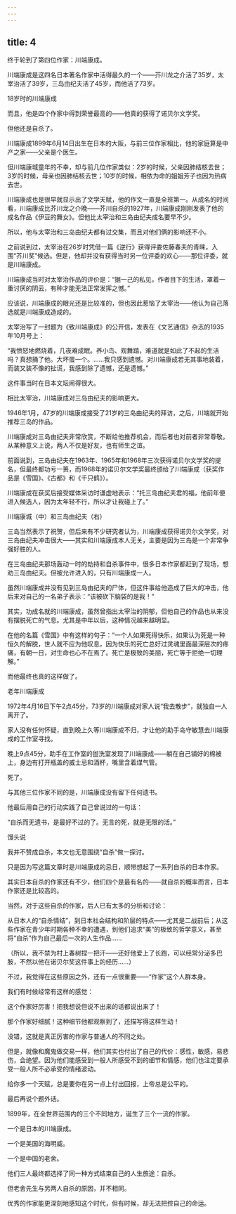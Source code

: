 ```yaml
---
---
---
```

title: 4
---



终于轮到了第四位作家：川端康成。

川端康成是这四名日本著名作家中活得最久的一个——芥川龙之介活了35岁，太宰治活了39岁，三岛由纪夫活了45岁，而他活了73岁。

18岁时的川端康成



而且，他是四个作家中得到荣誉最高的——他真的获得了诺贝尔文学奖。

但他还是自杀了。

川端康成1899年6月14日出生在日本的大阪，与前三位作家相比，他的家庭算是中产之家——父亲是个医生。

但川端康城童年的不幸，却与前几位作家类似：2岁的时候，父亲因肺结核去世；3岁的时候，母亲也因肺结核去世；10岁的时候，相依为命的姐姐芳子也因为热病去世。

川端康成也是很早就显示出了文学天赋，他的作文一直是全班第一。从成名的时间看，川端康成比芥川龙之介晚——芥川自杀的1927年，川端康成刚刚发表了他的成名作品《伊豆的舞女》。但他比太宰治和三岛由纪夫成名要早不少。

所以，他与太宰治和三岛由纪夫都有过交集，而且对他们俩的影响还不小。

之前说到过，太宰治在26岁时凭借一篇《逆行》获得评委佐藤春夫的青睐，入围“芥川奖”候选。但是，他却并没有获得当时另一位评委的欢心——那位评委，就是川端康成。

川端康成当时对太宰治作品的评价是：“据一己的私见，作者目下的生活，罩着一重讨厌的阴云，有种才能无法正常发挥之憾。”

应该说，川端康成的眼光还是比较准的，但也因此惹恼了太宰治——他认为自己落选就是川端康成造成的。

太宰治写了一封题为《致川端康成》的公开信，发表在《文艺通信》杂志的1935年10月号上：

“我愤怒地燃烧着，几夜难成眠。养小鸟、观舞踏，难道就是如此了不起的生活吗？真想捅了他。大坏蛋一个。……我只感到遗憾。对川端康成若无其事地装着，而装又装不像的扯谎，我感到除了遗憾，还是遗憾。”

这件事当时在日本文坛闹得很大。

相比太宰治，川端康成对三岛由纪夫的影响更大。

1946年1月，47岁的川端康成接受了21岁的三岛由纪夫的拜访，之后，川端就开始推荐三岛的作品。

川端康成对三岛由纪夫非常欣赏，不断给他推荐机会，而后者也对前者非常尊敬。从某种意义上说，两人不仅是好友，也有师生之谊。

前面说到，三岛由纪夫在1963年、1965年和1968年三次获得诺贝尔文学奖的提名，但最终都功亏一篑，而1968年的诺贝尔文学奖最终颁给了川端康成（获奖作品是《雪国》、《古都》和《千只鹤》）。

川端康成在获奖后接受媒体采访时谦虚地表示：“托三岛由纪夫君的福，他前年便进入候选人，因为太年轻不行，所以才让我碰上了。”

川端康城（中）和三岛由纪夫（右）



三岛当然表示了祝贺，但后来有不少研究者认为，川端康成获得诺贝尔文学奖，对三岛由纪夫冲击很大——其实和川端康成本人无关，主要是因为三岛是一个非常争强好胜的人。

在三岛由纪夫那场轰动一时的劫持和自杀事件中，很多日本作家都赶到了现场，想劝三岛由纪夫。但被允许进入的，只有川端康成一人。

虽然川端康成并没有见到三岛由纪夫的尸体，但这件事给他造成了巨大的冲击，他后来对自己的一名弟子表示：“该被砍下脑袋的是我！”

其实，功成名就的川端康成，虽然曾指出太宰治的阴郁，但他自己的作品也从来没有摆脱死亡的气息。尤其是中年以后，这种情况越来越明显。

在他的名篇《雪国》中有这样的句子：“一个人如果死得快乐，如果认为死是一种恒久的解脱，世人就不应为他叹息，因为快乐的死亡总好过灵魂里面最深层次的疼痛，有朝一日，对生命也心不在焉了。死亡是极致的美丽，死亡等于拒绝一切理解。”

而他最终也真的这样做了。

老年川端康成



1972年4月16日下午2点45分，73岁的川端康成对家人说“我去散步”，就独自一人离开了。

家人没有任何怀疑，直到晚上久等川端康成不归，才让他的助手岛守敏慧去川端康成的工作室寻找。

晚上9点45分，助手在工作室的盥洗室发现了川端康成——躺在自己铺好的棉被上，身边有打开瓶盖的威士忌和酒杯，嘴里含着煤气管。

死了。

与其他三位作家不同的是，川端康成没有留下任何遗书。

他最后用自己的行动实践了自己曾说过的一句话：

“自杀而无遗书，是最好不过的了。无言的死，就是无限的活。”

馒头说

我并不赞成自杀，本文也无意围绕“自杀”做一探讨。

只是因为写这篇文章时是川端康成的忌日，顺带想起了一系列自杀的日本作家。

其实日本自杀的作家还有不少，他们四个是最有名的——就自杀的概率而言，日本作家还是比较高的。

当然，对于这些自杀的作家，后人已有太多的分析和讨论：

从日本人的“自杀情结”，到日本社会结构和阶层的特点——尤其是二战前后；从这些作家在青少年时期各种不幸的遭遇，到他们追求“美”的极致的哲学意义，甚至将“自杀”作为自己最后一次的人生作品……

（所以，我不禁为村上春树捏一把汗——还好他爱上了长跑，可以经常分泌多巴胺，不然以他在诺贝尔奖这件事上的经历……）

不过，我觉得在这些原因之外，还有一点很重要——“作家”这个人群本身。

我们有时候经常有这样的感觉：

这个作家好厉害！把我想说但说不出来的话都说出来了！

那个作家好细腻！这种细节他都观察到了，还描写得这样生动！

没错，这就是真正厉害的作家与普通人的不同之处。

但是，就像和魔鬼做交易一样，他们其实也付出了自己的代价：感性，敏感，易悲伤，会绝望。因为他们能感受到一般人所感受不到的细节和情感，他们也注定要承受一般人所不必承受的情绪波动。

给你多一个天赋，总是要你在另一点上付出回报，上帝总是公平的。

最后再说个题外话。

1899年，在全世界范围内的三个不同地方，诞生了三个一流的作家。

一个是日本的川端康成。

一个是美国的海明威。

一个是中国的老舍。

他们三人最终都选择了同一种方式结束自己的人生旅途：自杀。

但老舍先生与另两人自杀的原因，并不相同。

优秀的作家能更深刻地感知这个时代，但有时候，却无法把控自己的命运。